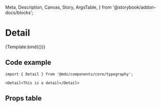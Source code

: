   Meta,
  Description,
  Canvas,
  Story,
  ArgsTable,
} from '@storybook/addon-docs/blocks';

<Meta title="Components/core/typography/Detail" component={Detail} />

# Detail

<Description of={Detail} />


<Canvas withToolbar>
  <Story name="Default" args={{ children: 'This is a detail' }}>
    {Template.bind({})}
  </Story>
</Canvas>

## Code example

```tsx
import { Detail } from '@mds/components/core/typography';
```

```tsx
<Detail>This is a detail</Detail>
```

## Props table

<ArgsTable of={Detail} />
